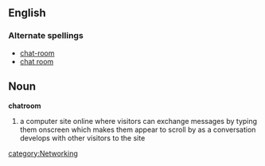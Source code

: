 ==English==
=== Alternate spellings ===
*[[chat-room]]
*[[chat room]]

== Noun ==
'''chatroom'''
# a computer site online where visitors can exchange messages by typing them onscreen which makes them appear to scroll by as a conversation develops with other visitors to the site

[[category:Networking]]